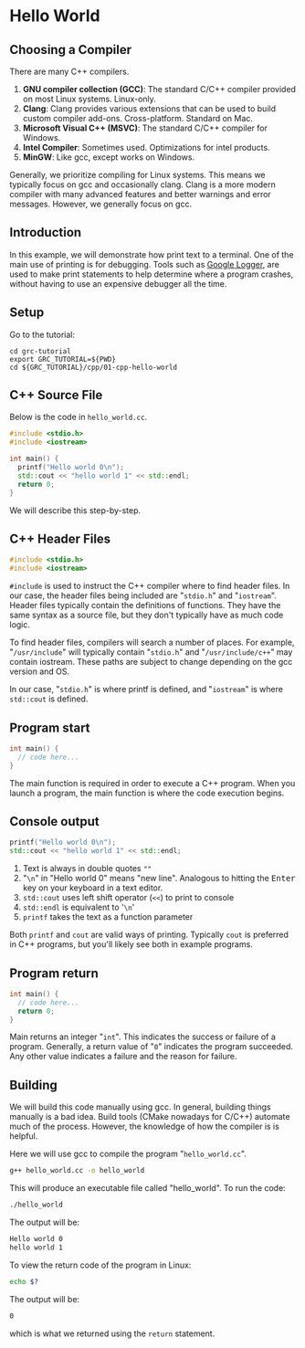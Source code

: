 # Hello World

## Choosing a Compiler

There are many C++ compilers.

1. **GNU compiler collection (GCC)**: The standard C/C++ compiler provided on most Linux systems. Linux-only.
1. **Clang**: Clang provides various extensions that can be used to build custom compiler add-ons. Cross-platform.
   Standard on Mac.
1. **Microsoft Visual C++ (MSVC)**: The standard C/C++ compiler for Windows.
1. **Intel Compiler**: Sometimes used. Optimizations for intel products.
1. **MinGW**: Like gcc, except works on Windows.

Generally, we prioritize compiling for Linux systems. This means we typically focus on gcc and occasionally clang. Clang is a more modern compiler with many advanced features and better warnings and error messages. However, we generally focus on gcc.

## Introduction

In this example, we will demonstrate how print text to a terminal. One of the main use of printing is for debugging.
Tools such as [Google Logger](https://github.com/google/glog), are used to make print statements to help determine
where a program crashes, without having to use an expensive debugger all the time.

## Setup


<SetupInstructions />

Go to the tutorial:
```
cd grc-tutorial
export GRC_TUTORIAL=${PWD}
cd ${GRC_TUTORIAL}/cpp/01-cpp-hello-world
```

## C++ Source File

Below is the code in `hello_world.cc`.

```cpp
#include <stdio.h>
#include <iostream>

int main() {
  printf("Hello world 0\n");
  std::cout << "hello world 1" << std::endl;
  return 0;
}
```

We will describe this step-by-step.

## C++ Header Files

```cpp
#include <stdio.h>
#include <iostream>
```

`#include` is used to instruct the C++ compiler where to find header files. In our case, the header files being included are
"`stdio.h`" and "`iostream`". Header files typically contain the definitions of functions. They have the same syntax as a source
file, but they don't typically have as much code logic.

To find header files, compilers will search a number of places. For example, "`/usr/include`" will typically contain "`stdio.h`"
and "`/usr/include/c++`" may contain iostream. These paths are subject to change depending on the gcc version and OS.

In our case, "`stdio.h`" is where printf is defined, and "`iostream`" is where `std::cout` is defined.

## Program start

```cpp
int main() {
  // code here...
}
```

The main function is required in order to execute a C++ program. When you launch a program, the main function is where
the code execution begins.

## Console output

```cpp
printf("Hello world 0\n");
std::cout << "hello world 1" << std::endl;
```

1. Text is always in double quotes `""`
1. "`\n`" in "Hello world 0" means "new line". Analogous to hitting the <kbd>Enter</kbd> key on your keyboard in a text editor.
1. `std::cout` uses left shift operator (`<<`) to print to console
1. `std::endl` is equivalent to '`\n`'
1. `printf` takes the text as a function parameter

Both `printf` and `cout` are valid ways of printing. Typically `cout` is preferred in C++ programs, but you'll likely see
both in example programs.

## Program return

```cpp
int main() {
  // code here...
  return 0;
}
```

Main returns an integer "`int`". This indicates the success or failure of a program. Generally, a return value of "`0`" indicates
the program succeeded. Any other value indicates a failure and the reason for failure.

## Building

We will build this code manually using gcc. In general, building things manually
is a bad idea. Build tools (CMake nowadays for C/C++) automate much of the
process. However, the knowledge of how the compiler is is helpful.

Here we will use gcc to compile the program "`hello_world.cc`".

```bash
g++ hello_world.cc -o hello_world
```

This will produce an executable file called "hello_world". To run the code:

```bash
./hello_world
```

The output will be:

```sh
Hello world 0
hello world 1
```

To view the return code of the program in Linux:

```sh
echo $?
```

The output will be:

```sh
0
```

which is what we returned using the `return` statement.